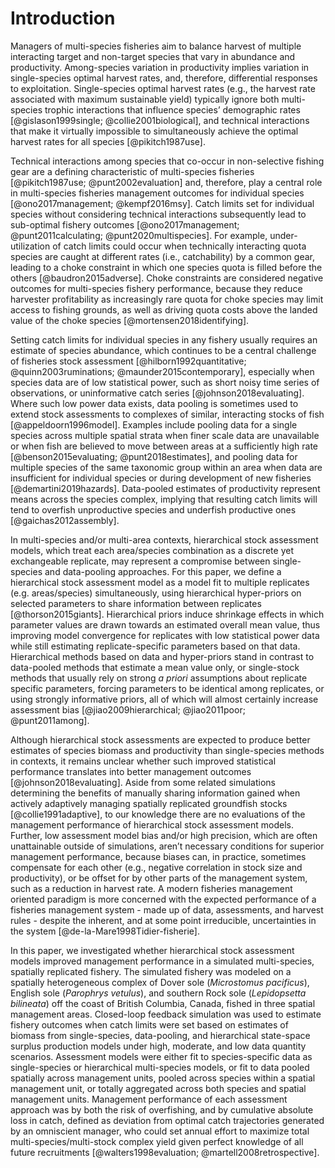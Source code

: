 # Introduction


Managers of multi-species fisheries aim to balance harvest of multiple
interacting target and non-target species that vary in abundance and
productivity. Among-species variation in productivity implies 
variation in single-species optimal harvest rates, and, therefore,
differential responses to exploitation. Single-species optimal harvest 
rates (e.g., the harvest rate associated with maximum sustainable 
yield) typically ignore both multi-species trophic interactions that
influence species' demographic rates [@gislason1999single; 
@collie2001biological], and technical interactions that make it virtually 
impossible to simultaneously achieve the optimal harvest rates for all 
species [@pikitch1987use]. 

Technical interactions among species that co-occur in non-selective 
fishing gear are a defining characteristic of multi-species fisheries 
[@pikitch1987use; @punt2002evaluation] and, therefore, play a central 
role in multi-species fisheries management outcomes for individual 
species [@ono2017management; @kempf2016msy]. Catch limits set 
for individual species without considering technical interactions 
subsequently lead to sub-optimal fishery outcomes [@ono2017management; 
@punt2011calculating; @punt2020multispecies]. For example, under-utilization 
of catch limits could occur when technically interacting quota species are 
caught at different rates (i.e., catchability) by a common gear, leading 
to a choke constraint in which one species quota is filled before the 
others [@baudron2015adverse]. Choke constraints are considered negative 
outcomes for multi-species fishery performance, because they reduce 
harvester profitability as increasingly rare quota for choke species may 
limit access to fishing grounds, as well as driving quota costs above the 
landed value of the choke species [@mortensen2018identifying].

Setting catch limits for individual species in any fishery usually
requires an estimate of species abundance, which continues to be
a central challenge of fisheries stock assessment 
[@hilborn1992quantitative; @quinn2003ruminations; @maunder2015contemporary], 
especially when species data are of low statistical power,
such as short noisy time series of observations, or uninformative
catch series [@johnson2018evaluating]. Where such low power data 
exists, data pooling is sometimes used to extend stock 
assessments to complexes of similar, interacting stocks of 
fish [@appeldoorn1996model]. Examples include pooling data for a single 
species across multiple spatial strata when finer scale data 
are unavailable or when fish are believed to move between areas at a 
sufficiently high rate [@benson2015evaluating; @punt2018estimates], and 
pooling data for multiple species of the same taxonomic group within an area 
when data are insufficient for individual species or during development
of new fisheries [@demartini2019hazards]. Data-pooled estimates of 
productivity represent means across the species complex, implying that
resulting catch limits will tend to overfish unproductive species and 
underfish productive ones [@gaichas2012assembly].

In multi-species and/or multi-area contexts, hierarchical stock assessment 
models, which treat each area/species combination as a discrete yet 
exchangeable replicate, may represent a compromise between single-species 
and data-pooling approaches.  For this paper, we define a 
hierarchical stock assessment model as a model fit to multiple replicates 
(e.g. areas/species) simultaneously, using hierarchical hyper-priors on 
selected parameters to share information between replicates 
[@thorson2015giants]. Hierarchical priors induce shrinkage effects in 
which parameter values are drawn towards an estimated overall mean value,
thus improving model convergence for replicates with low statistical power
data while still estimating replicate-specific parameters based on that 
data. Hierarchical methods based on data and hyper-priors stand in 
contrast to data-pooled methods that estimate a mean value only, or 
single-stock methods that usually rely on strong *a priori* assumptions 
about replicate specific parameters, forcing parameters to be identical 
among replicates, or using strongly informative priors, all of which 
will almost certainly increase assessment bias [@jiao2009hierarchical; 
@jiao2011poor; @punt2011among].

Although hierarchical stock assessments are expected to produce better
estimates of species biomass and productivity than single-species
methods in contexts, it remains unclear whether 
such improved statistical performance translates into better 
management outcomes [@johnson2018evaluating]. Aside from some related 
simulations determining the benefits of manually sharing information 
gained when actively adaptively managing spatially replicated groundfish 
stocks [@collie1991adaptive], to our knowledge there are no evaluations 
of the management performance of hierarchical stock assessment models. 
Further, low assessment model bias and/or high precision, which are
often unattainable outside of simulations, aren't necessary conditions 
for superior management performance, because biases can, in practice, 
sometimes compensate for each other (e.g., negative correlation in stock 
size and productivity), or be offset for by other parts of the management 
system, such as a reduction in harvest rate. A modern fisheries management 
oriented paradigm is more concerned with the expected performance of a 
fisheries management system - made up of data, assessments, and harvest 
rules - despite the inherent, and at some point irreducible, uncertainties
in the system [@de-la-Mare1998Tidier-fisherie].

In this paper, we investigated whether hierarchical stock assessment models 
improved management performance in a simulated multi-species, spatially
replicated fishery. The simulated fishery was modeled on a 
spatially heterogeneous complex of Dover sole (*Microstomus pacificus*), 
English sole (*Parophrys vetulus*), and southern Rock sole 
(*Lepidopsetta bilineata*) off the coast of British Columbia, Canada, 
fished in three spatial management areas. Closed-loop feedback simulation 
was used to estimate fishery outcomes when catch limits were set based 
on estimates of biomass from single-species, data-pooling, and hierarchical
state-space surplus production models under high, moderate, and low data 
quantity scenarios. Assessment models were either fit to species-specific 
data as single-species or hierarchical multi-species models, or fit to 
data pooled spatially across management units, pooled across species 
within a spatial management unit, or totally aggregated across 
both species and spatial management units. Management performance of 
each assessment approach was by both the risk of overfishing, and
by cumulative absolute loss in catch, defined as deviation from optimal 
catch trajectories generated by an omniscient manager, who could set 
annual effort to maximize total multi-species/multi-stock complex yield 
given perfect knowledge of all future recruitments 
[@walters1998evaluation; @martell2008retrospective]. 

